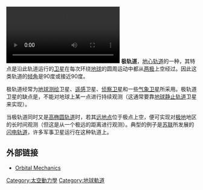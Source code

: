 {{noteTA
|T=zh:極軌道;zh-cn:极轨道;zh-tw:繞極軌道;
|1=zh:遙測;zh-cn:遥感;zh-tw:遙測;
|2=zh:極軌道;zh-cn:极轨道;zh-tw:繞極軌道;
}}

[[File:Polar_orbit.ogv|thumb]]
'''极轨道'''，[[地心轨道|地心轨道]]的一种，其特点是沿此轨道运行的[[卫星|卫星]]在每次环绕[[地球|地球]]的圆周运动中都从[[两极|两极]]上空经过。因此这类轨道的[[倾角|倾角]]是90度或接近90度。

极轨道经常为[[地球测绘|地球测绘]]卫星、[[遥感|遥感]]卫星、[[侦察卫星|侦察卫星]]和一些[[气象卫星|气象卫星]]所采用。极轨道卫星的缺点是，不能对地球上某一点进行持续观测（这通常要靠[[地球静止轨道|地球静止轨道]]卫星来实现）。

当极轨道同时又是[[高椭圆轨道|高椭圆轨道]]时，若其[[远地点|远地点]]位于极点上空，便可实现对[[极地|极地]]地区的长时间观测（但这是从一个极远的距离进行观测）。典型的例子是[[苏联|苏联]]所发展的[[闪电轨道|闪电轨道]]，许多军事卫星运行在这种轨道上。
==外部链接==
* [https://www.webcitation.org/65E4LELlX?url=http://www.braeunig.us/space/orbmech.htm Orbital Mechanics]
{{軌道}}

[[Category:太空動力學|Category:太空動力學]]
[[Category:地球軌道|Category:地球軌道]]